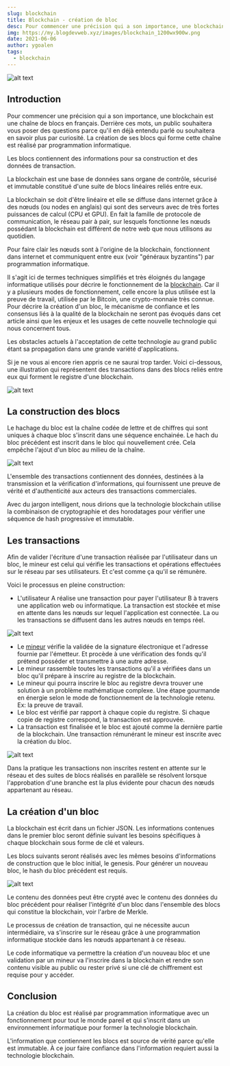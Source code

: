 ```yaml
---
slug: blockchain 
title: Blockchain - création de bloc 
desc: Pour commencer une précision qui a son importance, une blockchain est une chaîne de blocs en français. Derrière ces mots, un public souhaitera vous poser des questions parce qu'il en déjà entendu parlé ou souhaitera en savoir plus par curiosité. La création de ses blocs qui forme cette chaîne est réalisé par programmation informatique. Les blocs contiennent des informations pour sa construction et des données des transactions. 
img: https://my.blogdevweb.xyz/images/blockchain_1200wx900w.png
date: 2021-06-06
author: ygoalen
tags:
  - blockchain
---
```


![alt text](https://my.blogdevweb.xyz/images/blockchain_1200wx900w.png "Photo de présentation")

## Introduction  

Pour commencer une précision qui a son importance, une blockchain est une chaîne de blocs en français. Derrière ces mots, un public souhaitera vous poser des questions parce qu'il en déjà entendu parlé ou souhaitera en savoir plus par curiosité. La création de ses blocs qui forme cette chaîne est réalisé par programmation informatique. 

Les blocs contiennent des informations pour sa construction et des données de transaction. 

La blockchain est une base de données sans organe de contrôle, sécurisé et immutable constitué d'une suite de blocs linéaires reliés entre eux. 

La blockchain se doit d'être linéaire et elle se diffuse dans internet grâce à des nœuds (ou nodes en anglais) qui sont des serveurs avec de très fortes puissances de calcul (CPU et GPU). En fait la famille de protocole de communication, le réseau pair à pair, sur lesquels fonctionne les nœuds possédant la blockchain est différent de notre web que nous utilisons au quotidien. 

Pour faire clair les nœuds sont à l'origine de la blockchain, fonctionnent dans internet et communiquent entre eux (voir "généraux byzantins") par programmation informatique. 

Il s'agit ici de termes techniques simplifiés et très éloignés du langage informatique utilisés pour décrire le fonctionnement de la [blockchain](http://www.senat.fr/rap/r17-584/r17-584_mono.html). Car il y a plusieurs modes de fonctionnement, celle encore la plus utilisée est la preuve de travail, utilisée par le Bitcoin, une crypto-monnaie très connue. Pour décrire la création d'un bloc, le mécanisme de confiance et les consensus liés à la qualité de la blockchain ne seront pas évoqués dans cet article ainsi que les enjeux et les usages de cette nouvelle technologie qui nous concernent tous. 

Les obstacles actuels à l'acceptation de cette technologie au grand public étant sa propagation dans une grande variété d'applications. 

Si je ne vous ai encore rien appris ce ne saurai trop tarder. Voici ci-dessous, une illustration qui représentent des transactions dans des blocs reliés entre eux qui forment le registre d'une blockchain. 



![alt text](https://my.blogdevweb.xyz/images/blocs-tx-suite.png "Transactions dans une suite de blocs")

## La construction des blocs  

Le hachage du bloc est la chaîne codée de lettre et de chiffres qui sont uniques à chaque bloc s'inscrit dans une séquence enchainée. Le hach du bloc précédent est inscrit dans le bloc qui nouvellement crée. Cela empêche l'ajout d'un bloc au milieu de la chaîne. 

![alt text](https://my.blogdevweb.xyz/images/blocs-hash-suite.png "Hash dans une suite de blocs")

L'ensemble des transactions contiennent des données, destinées à la transmission et la vérification d'informations, qui fournissent une preuve de vérité et d'authenticité aux acteurs des transactions commerciales. 

Avec du jargon intelligent, nous dirions que la technologie blockchain utilise la combinaison de cryptographie et des horodatages  pour vérifier une séquence de hash progressive et immutable. 

## Les transactions  

Afin de valider l'écriture d'une transaction réalisée par l'utilisateur dans un bloc, le mineur est celui qui vérifie les transactions et opérations effectuées sur le réseau par ses utilisateurs. Et c'est comme ça qu'il se rémunère. 

Voici le processus en pleine construction:
- L'utilisateur A réalise une transaction pour payer l'utilisateur B à travers une application web ou informatique. La transaction est stockée et mise en attente dans les nœuds sur lequel l'application est connectée. La ou les transactions se diffusent dans les autres nœuds en temps réel. 

![alt text](https://my.blogdevweb.xyz/images/blocs-pending-demi.png "Transaction dans une suite de blocs")

- Le [mineur](https://www.cryptoencyclopedie.com/single-post/quest-ce-quun-mineur-blockchain-bitcoin) vérifie la validée de la signature électronique et l'adresse fournie par l'émetteur. Et procède à une vérification des fonds qu'il prétend posséder et transmettre à une autre adresse.
- Le mineur rassemble toutes les transactions qu'il a vérifiées dans un bloc qu'il prépare à inscrire au registre de la blockchain.
- Le mineur qui pourra inscrire le bloc au registre devra trouver une solution à un problème mathématique complexe. Une étape gourmande en énergie selon le mode de fonctionnement de la technologie retenu. Ex: la preuve de travail.
- Le bloc est vérifié par rapport à chaque copie du registre. Si chaque copie de registre correspond, la transaction est approuvée.
- La transaction est finalisée et le bloc est ajouté comme la dernière partie de la blockchain. Une transaction rémunérant le mineur est inscrite avec la création du bloc. 

![alt text](https://my.blogdevweb.xyz/images/blocs-creation-demi.png "Transaction dans une suite de blocs")

Dans la pratique les transactions non inscrites restent en attente sur le réseau et des suites de blocs réalisés en parallèle se résolvent lorsque l'approbation d'une branche est la plus évidente pour chacun des nœuds appartenant au réseau. 

## La création d'un bloc

La blockchain est écrit dans un fichier JSON. Les informations contenues dans le premier bloc seront définie suivant les besoins spécifiques à chaque blockchain sous forme de clé et valeurs. 

Les blocs suivants seront réalisés avec les mêmes besoins d'informations de construction que le bloc initial, le genesis. Pour générer un nouveau bloc, le hash du bloc précédent est requis. 

![alt text](https://my.blogdevweb.xyz/images/bloc-genesis.png "Contenus dans une suite de blocs")

Le contenu des données peut être crypté avec le contenu des données du bloc précédent pour réaliser l'intégrité d'un bloc dans l'ensemble des blocs qui constitue la blockchain, voir l'arbre de Merkle. 

Le processus de création de transaction, qui ne nécessite aucun intermédiaire, va s'inscrire sur le réseau grâce à une programmation informatique stockée dans les nœuds appartenant à ce réseau. 

Le code informatique va permettre la création d'un nouveau bloc et une validation par un mineur va l'inscrire dans la blockchain et rendre son contenu visible au public ou rester privé si une clé de chiffrement est requise pour y accéder. 

## Conclusion

La création du bloc est réalisé par programmation informatique avec un fonctionnement pour tout le monde pareil et qui s'inscrit dans un environnement informatique pour former la technologie blockchain. 

L'information que contiennent les blocs est source de vérité parce qu'elle est immutable. À ce jour faire confiance dans l'information requiert aussi la technologie blockchain. 
